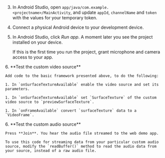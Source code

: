 <PlatformWrapper platform="android">

3. In Android Studio, open `app/java/com.example.<projectname>/MainActivity`, and update `appId`, `channelName` and `token` with the values for your temporary token.

4. Connect a physical Android device to your development device.

5. In Android Studio, click *Run app*. A moment later you see the project installed on your device.

    If this is the first time you run the project, grant microphone and camera access to your app.
<ProductWrapper notAllowed="voice-calling">
6. **Test the custom video source**

    Add code to the basic framework presented above, to do the following:

    1. In `onSurfaceTextureAvailable` enable the video source and set its parameters.

    1. In `onSurfaceTextureAvailable` set `SurfaceTexture` of the custom video source to `previewSurfaceTexture`.

    1. In `onFrameAvailable` convert `surfaceTexture` data to a `VideoFrame`.
</ProductWrapper>
6. **Test the custom audio source**

    Press **Join**. You hear the audio file streamed to the web demo app. 

    To use this code for streaming data from your particular custom audio source, modify the `readBuffer()` method to read the audio data from your source, instead of a raw audio file.

</PlatformWrapper>
